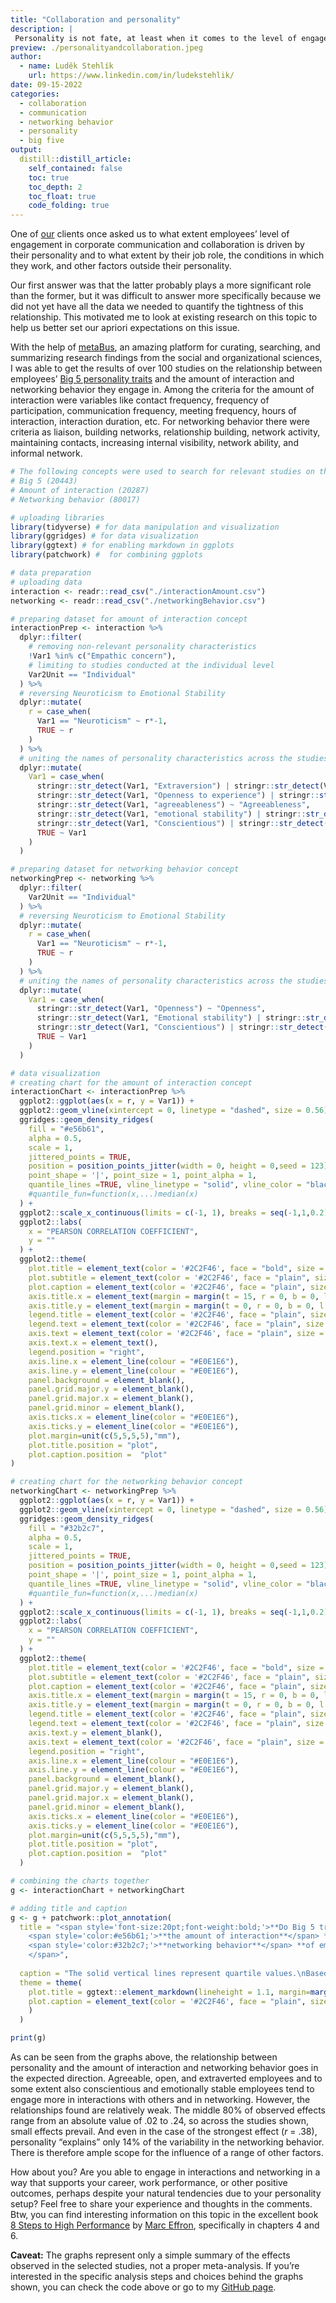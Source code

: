 ```yaml
---
title: "Collaboration and personality"
description: |
 Personality is not fate, at least when it comes to the level of engagement in corporate communication and collaboration.           
preview: ./personalityandcollaboration.jpeg
author:
  - name: Luděk Stehlík
    url: https://www.linkedin.com/in/ludekstehlik/
date: 09-15-2022
categories:
  - collaboration
  - communication
  - networking behavior
  - personality
  - big five
output:
  distill::distill_article:
    self_contained: false
    toc: true
    toc_depth: 2
    toc_float: true
    code_folding: true
---
```


One of [our](https://www.timeisltd.com/) clients once asked us to what extent employees’ level of engagement in corporate communication and collaboration is driven by their personality and to what extent by their job role, the conditions in which they work, and other factors outside their personality.

Our first answer was that the latter probably plays a more significant role than the former, but it was difficult to answer more specifically because we did not yet have all the data we needed to quantify the tightness of this relationship. This motivated me to look at existing research on this topic to help us better set our apriori expectations on this issue.

With the help of [metaBus](http://metabus.org/), an amazing platform for curating, searching, and summarizing research findings from the social and organizational sciences, I was able to get the results of over 100 studies on the relationship between employees’ [Big 5 personality traits](https://en.wikipedia.org/wiki/Big_Five_personality_traits) and the amount of interaction and networking behavior they engage in. Among the criteria for the amount of interaction were variables like contact frequency, frequency of participation, communication frequency, meeting frequency, hours of interaction, interaction duration, etc. For networking behavior there were criteria as liaison, building networks, relationship building, network activity, maintaining contacts, increasing internal visibility, network ability, and informal network. 

```r

# The following concepts were used to search for relevant studies on the metaBus platform (their respective codes are given in brackets):
# Big 5 (20443)  
# Amount of interaction (20287) 
# Networking behavior (80017)

# uploading libraries
library(tidyverse) # for data manipulation and visualization 
library(ggridges) # for data visualization
library(ggtext) # for enabling markdown in ggplots
library(patchwork) #  for combining ggplots

# data preparation
# uploading data
interaction <- readr::read_csv("./interactionAmount.csv")
networking <- readr::read_csv("./networkingBehavior.csv")

# preparing dataset for amount of interaction concept
interactionPrep <- interaction %>%
  dplyr::filter(
    # removing non-relevant personality characteristics 
    !Var1 %in% c("Empathic concern"),
    # limiting to studies conducted at the individual level
    Var2Unit == "Individual"
  ) %>%
  # reversing Neuroticism to Emotional Stability
  dplyr::mutate(
    r = case_when(
      Var1 == "Neuroticism" ~ r*-1,
      TRUE ~ r
    )
  ) %>%
  # uniting the names of personality characteristics across the studies
  dplyr::mutate(
    Var1 = case_when(
      stringr::str_detect(Var1, "Extraversion") | stringr::str_detect(Var1, "Extroversion") | stringr::str_detect(Var1, "extraversion") ~ "Extraversion",
      stringr::str_detect(Var1, "Openness to experience") | stringr::str_detect(Var1, "openness") ~ "Openness",
      stringr::str_detect(Var1, "agreeableness") ~ "Agreeableness",
      stringr::str_detect(Var1, "emotional stability") | stringr::str_detect(Var1, "Neuroticism") ~ "Emotional Stability",
      stringr::str_detect(Var1, "Conscientious") | stringr::str_detect(Var1, "Consciousness") ~ "Conscientiousness",
      TRUE ~ Var1
    )
  )

# preparing dataset for networking behavior concept
networkingPrep <- networking %>%
  dplyr::filter(
    Var2Unit == "Individual"
  ) %>%
  # reversing Neuroticism to Emotional Stability
  dplyr::mutate(
    r = case_when(
      Var1 == "Neuroticism" ~ r*-1,
      TRUE ~ r
    )
  ) %>%
  # uniting the names of personality characteristics across the studies
  dplyr::mutate(
    Var1 = case_when(
      stringr::str_detect(Var1, "Openness") ~ "Openness",
      stringr::str_detect(Var1, "Emotional stability") | stringr::str_detect(Var1, "Neuroticism") ~ "Emotional Stability",
      stringr::str_detect(Var1, "Conscientious") | stringr::str_detect(Var1, "Consciousness") ~ "Conscientiousness",
      TRUE ~ Var1
    )
  )

# data visualization
# creating chart for the amount of interaction concept
interactionChart <- interactionPrep %>%
  ggplot2::ggplot(aes(x = r, y = Var1)) + 
  ggplot2::geom_vline(xintercept = 0, linetype = "dashed", size = 0.56) +
  ggridges::geom_density_ridges(
    fill = "#e56b61",
    alpha = 0.5,
    scale = 1,
    jittered_points = TRUE,
    position = position_points_jitter(width = 0, height = 0,seed = 123),
    point_shape = '|', point_size = 1, point_alpha = 1, 
    quantile_lines =TRUE, vline_linetype = "solid", vline_color = "black", vline_size = 0.55
    #quantile_fun=function(x,...)median(x)
  ) +
  ggplot2::scale_x_continuous(limits = c(-1, 1), breaks = seq(-1,1,0.2)) +
  ggplot2::labs(
    x = "PEARSON CORRELATION COEFFICIENT",
    y = ""
  ) +
  ggplot2::theme(
    plot.title = element_text(color = '#2C2F46', face = "bold", size = 20, margin=margin(0,0,12,0), hjust = 0.5),
    plot.subtitle = element_text(color = '#2C2F46', face = "plain", size = 16, margin=margin(0,0,20,0)),
    plot.caption = element_text(color = '#2C2F46', face = "plain", size = 11, hjust = 0),
    axis.title.x = element_text(margin = margin(t = 15, r = 0, b = 0, l = 0), color = '#2C2F46', face = "plain", size = 13, lineheight = 16, hjust = 0),
    axis.title.y = element_text(margin = margin(t = 0, r = 0, b = 0, l = 0), color = '#2C2F46', face = "plain", size = 13, lineheight = 16, hjust = 1),
    legend.title = element_text(color = '#2C2F46', face = "plain", size = 12),
    legend.text = element_text(color = '#2C2F46', face = "plain", size = 10),
    axis.text = element_text(color = '#2C2F46', face = "plain", size = 12, lineheight = 16),
    axis.text.x = element_text(),
    legend.position = "right",
    axis.line.x = element_line(colour = "#E0E1E6"),
    axis.line.y = element_line(colour = "#E0E1E6"),
    panel.background = element_blank(),
    panel.grid.major.y = element_blank(),
    panel.grid.major.x = element_blank(),
    panel.grid.minor = element_blank(),
    axis.ticks.x = element_line(color = "#E0E1E6"),
    axis.ticks.y = element_line(color = "#E0E1E6"),
    plot.margin=unit(c(5,5,5,5),"mm"), 
    plot.title.position = "plot",
    plot.caption.position =  "plot"
)

# creating chart for the networking behavior concept
networkingChart <- networkingPrep %>%
  ggplot2::ggplot(aes(x = r, y = Var1)) + 
  ggplot2::geom_vline(xintercept = 0, linetype = "dashed", size = 0.56) +
  ggridges::geom_density_ridges(
    fill = "#32b2c7",
    alpha = 0.5,
    scale = 1,
    jittered_points = TRUE,
    position = position_points_jitter(width = 0, height = 0,seed = 123),
    point_shape = '|', point_size = 1, point_alpha = 1, 
    quantile_lines =TRUE, vline_linetype = "solid", vline_color = "black", vline_size = 0.55
    #quantile_fun=function(x,...)median(x)
  ) +
  ggplot2::scale_x_continuous(limits = c(-1, 1), breaks = seq(-1,1,0.2)) +
  ggplot2::labs(
    x = "PEARSON CORRELATION COEFFICIENT",
    y = ""
  ) +
  ggplot2::theme(
    plot.title = element_text(color = '#2C2F46', face = "bold", size = 20, margin=margin(0,0,12,0), hjust = 0.5),
    plot.subtitle = element_text(color = '#2C2F46', face = "plain", size = 16, margin=margin(0,0,20,0)),
    plot.caption = element_text(color = '#2C2F46', face = "plain", size = 11, hjust = 0),
    axis.title.x = element_text(margin = margin(t = 15, r = 0, b = 0, l = 0), color = '#2C2F46', face = "plain", size = 13, lineheight = 16, hjust = 0),
    axis.title.y = element_text(margin = margin(t = 0, r = 0, b = 0, l = 0), color = '#2C2F46', face = "plain", size = 13, lineheight = 16, hjust = 1),
    legend.title = element_text(color = '#2C2F46', face = "plain", size = 12),
    legend.text = element_text(color = '#2C2F46', face = "plain", size = 10),
    axis.text.y = element_blank(),
    axis.text = element_text(color = '#2C2F46', face = "plain", size = 12, lineheight = 16),
    legend.position = "right",
    axis.line.x = element_line(colour = "#E0E1E6"),
    axis.line.y = element_line(colour = "#E0E1E6"),
    panel.background = element_blank(),
    panel.grid.major.y = element_blank(),
    panel.grid.major.x = element_blank(),
    panel.grid.minor = element_blank(),
    axis.ticks.x = element_line(color = "#E0E1E6"),
    axis.ticks.y = element_line(color = "#E0E1E6"),
    plot.margin=unit(c(5,5,5,5),"mm"), 
    plot.title.position = "plot",
    plot.caption.position =  "plot"
  )

# combining the charts together
g <- interactionChart + networkingChart 

# adding title and caption
g <- g + patchwork::plot_annotation(
  title = "<span style='font-size:20pt;font-weight:bold;'>**Do Big 5 traits predict** 
    <span style='color:#e56b61;'>**the amount of interaction**</span> **&**
    <span style='color:#32b2c7;'>**networking behavior**</span> **of employees?**
    </span>",
  
  caption = "The solid vertical lines represent quartile values.\nBased on studies found on the metaBus platform using the concepts 'Big 5' (code: 20443), 'Amount of interaction' (code: 20287), and 'Networking behavior' (code: 80017).",
  theme = theme(
    plot.title = ggtext::element_markdown(lineheight = 1.1, margin=margin(10,0,12,0)),
    plot.caption = element_text(color = '#2C2F46', face = "plain", size = 9, hjust = 0)
    )
  )

print(g)

```

As can be seen from the graphs above, the relationship between personality and the amount of interaction and networking behavior goes in the expected direction. Agreeable, open, and extraverted employees and to some extent also conscientious and emotionally stable employees tend to engage more in interactions with others and in networking. However, the relationships found are relatively weak. The middle 80% of observed effects range from an absolute value of .02 to .24, so across the studies shown, small effects prevail. And even in the case of the strongest effect (*r* = .38), personality “explains” only 14% of the variability in the networking behavior. There is therefore ample scope for the influence of a range of other factors.

How about you? Are you able to engage in interactions and networking in a way that supports your career, work performance, or other positive outcomes, perhaps despite your natural tendencies due to your personality setup? Feel free to share your experience and thoughts in the comments. Btw, you can find interesting information on this topic in the excellent book [8 Steps to High Performance](https://www.amazon.com/Steps-High-Performance-Change-Ignore/dp/163369397X) by [Marc Effron](https://www.linkedin.com/in/effron/), specifically in chapters 4 and 6.  

**Caveat:** The graphs represent only a simple summary of the effects observed in the selected studies, not a proper meta-analysis. If you're interested in the specific analysis steps and choices behind the graphs shown, you can check the code above or go to my [GitHub page](https://github.com/lstehlik2809/Personality-interaction-and-networking).